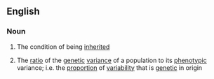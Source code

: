 ==English==

===Noun===
{{wikipedia}}
{{en-noun|heritabilities|-}}

#{{uncountable}} The condition of being [[inherited]]
#{{context|countable|genetics}} The [[ratio]] of the [[genetic]] [[variance]] of a population to its [[phenotypic]] variance; i.e. the [[proportion]] of [[variability]] that is [[genetic]] in origin